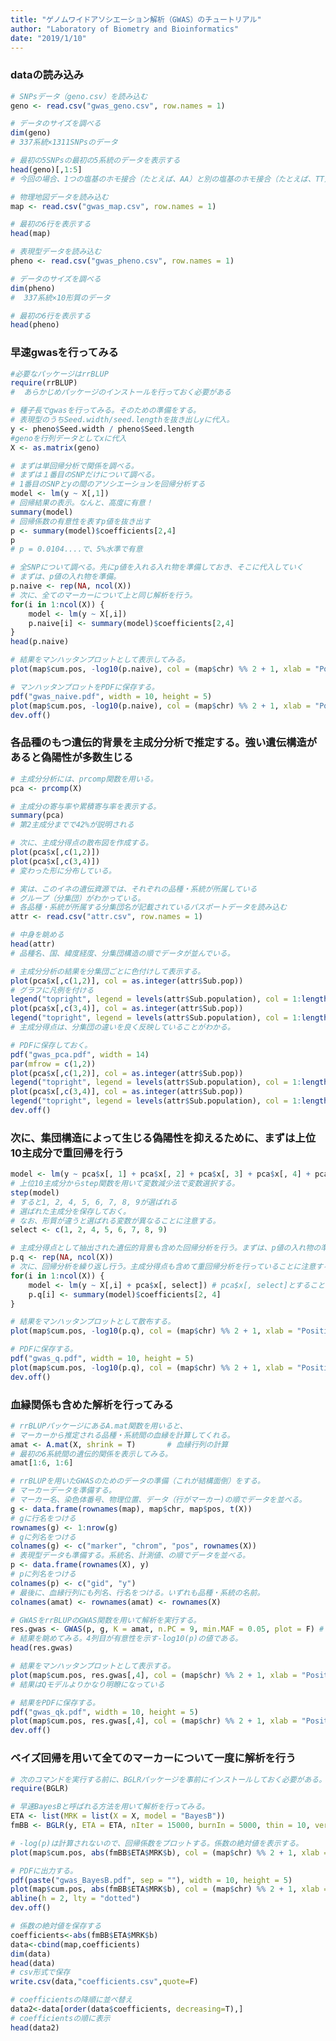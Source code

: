 ```yaml
---
title: "ゲノムワイドアソシエーション解析（GWAS）のチュートリアル"
author: "Laboratory of Biometry and Bioinformatics"
date: "2019/1/10"
---
```


### dataの読み込み
```r
# SNPsデータ（geno.csv）を読み込む
geno <- read.csv("gwas_geno.csv", row.names = 1)

# データのサイズを調べる
dim(geno)           
# 337系統×1311SNPsのデータ

# 最初の5SNPsの最初の5系統のデータを表示する
head(geno)[,1:5]
# 今回の場合、1つの塩基のホモ接合（たとえば、AA）と別の塩基のホモ接合（たとえば、TT）が0, 2とスコア化 

# 物理地図データを読み込む
map <- read.csv("gwas_map.csv", row.names = 1)

# 最初の6行を表示する
head(map)

# 表現型データを読み込む
pheno <- read.csv("gwas_pheno.csv", row.names = 1)

# データのサイズを調べる
dim(pheno)            
#  337系統×10形質のデータ

# 最初の6行を表示する
head(pheno)
```
### 早速gwasを行ってみる
```r
#必要なパッケージはrrBLUP
require(rrBLUP)          
#  あらかじめパッケージのインストールを行っておく必要がある

# 種子長でgwasを行ってみる。そのための準備をする。
# 表現型のうちSeed.width/seed.lengthを抜き出しyに代入。
y <- pheno$Seed.width / pheno$Seed.length 
#genoを行列データとしてxに代入
X <- as.matrix(geno)                  

# まずは単回帰分析で関係を調べる。
# まずは１番目のSNPだけについて調べる。
# 1番目のSNPとyの間のアソシエーションを回帰分析する
model <- lm(y ~ X[,1])
# 回帰結果の表示。なんと、高度に有意！
summary(model)
# 回帰係数の有意性を表すp値を抜き出す
p <- summary(model)$coefficients[2,4]
p 
# p = 0.0104....で、5%水準で有意

# 全SNPについて調べる。先にp値を入れる入れ物を準備しておき、そこに代入していく
# まずは、p値の入れ物を準備。
p.naive <- rep(NA, ncol(X)) 
# 次に、全てのマーカーについて上と同じ解析を行う。
for(i in 1:ncol(X)) {
	model <- lm(y ~ X[,i])
	p.naive[i] <- summary(model)$coefficients[2,4] 
}
head(p.naive)

# 結果をマンハッタンプロットとして表示してみる。
plot(map$cum.pos, -log10(p.naive), col = (map$chr) %% 2 + 1, xlab = "Position (bp)", ylab = "-log10(p)", main = "GWAS - naive")

# マンハッタンプロットをPDFに保存する。
pdf("gwas_naive.pdf", width = 10, height = 5)
plot(map$cum.pos, -log10(p.naive), col = (map$chr) %% 2 + 1, xlab = "Position (bp)", ylab = "-log10(p)", main = "GWAS - naive")
dev.off()
```
### 各品種のもつ遺伝的背景を主成分分析で推定する。強い遺伝構造があると偽陽性が多数生じる
```r
# 主成分分析には、prcomp関数を用いる。
pca <- prcomp(X)    

# 主成分の寄与率や累積寄与率を表示する。
summary(pca)
# 第2主成分までで42%が説明される

# 次に、主成分得点の散布図を作成する。
plot(pca$x[,c(1,2)])
plot(pca$x[,c(3,4)])
# 変わった形に分布している。

# 実は、このイネの遺伝資源では、それぞれの品種・系統が所属している
# グループ（分集団）がわかっている。
# 各品種・系統が所属する分集団名が記載されているパスポートデータを読み込む
attr <- read.csv("attr.csv", row.names = 1)

# 中身を眺める
head(attr)     
# 品種名、国、緯度経度、分集団構造の順でデータが並んでいる。

# 主成分分析の結果を分集団ごとに色付けして表示する。
plot(pca$x[,c(1,2)], col = as.integer(attr$Sub.pop))
# グラフに凡例を付ける
legend("topright", legend = levels(attr$Sub.population), col = 1:length(levels(attr$Sub.population)), pch = 1, bty="n")
plot(pca$x[,c(3,4)], col = as.integer(attr$Sub.pop))
legend("topright", legend = levels(attr$Sub.population), col = 1:length(levels(attr$Sub.population)), pch = 1, bty="n")
# 主成分得点は、分集団の違いを良く反映していることがわかる。

# PDFに保存しておく。
pdf("gwas_pca.pdf", width = 14)
par(mfrow = c(1,2))
plot(pca$x[,c(1,2)], col = as.integer(attr$Sub.pop))
legend("topright", legend = levels(attr$Sub.population), col = 1:length(levels(attr$Sub.population)), pch = 1, bty="n")
plot(pca$x[,c(3,4)], col = as.integer(attr$Sub.pop))
legend("topright", legend = levels(attr$Sub.population), col = 1:length(levels(attr$Sub.population)), pch = 1, bty="n")
dev.off()
```
### 次に、集団構造によって生じる偽陽性を抑えるために、まずは上位10主成分で重回帰を行う
```r
model <- lm(y ~ pca$x[, 1] + pca$x[, 2] + pca$x[, 3] + pca$x[, 4] + pca$x[, 5] + pca$x[, 6] + pca$x[, 7] + pca$x[, 8] + pca$x[, 9] + pca$x[, 10])
# 上位10主成分からstep関数を用いて変数減少法で変数選択する。
step(model)
# すると1, 2, 4, 5, 6, 7, 8, 9が選ばれる
# 選ばれた主成分を保存しておく。
# なお、形質が違うと選ばれる変数が異なることに注意する。
select <- c(1, 2, 4, 5, 6, 7, 8, 9)

# 主成分得点として抽出された遺伝的背景も含めた回帰分析を行う。まずは、p値の入れ物の準備。
p.q <- rep(NA, ncol(X))
# 次に、回帰分析を繰り返し行う。主成分得点も含めて重回帰分析を行っていることに注意する。
for(i in 1:ncol(X)) {
	model <- lm(y ~ X[,i] + pca$x[, select]) # pca$x[, select]とすることで、有意な主成分を説明変数として取り込んでいる。
	p.q[i] <- summary(model)$coefficients[2, 4]
}

# 結果をマンハッタンプロットとして散布する。
plot(map$cum.pos, -log10(p.q), col = (map$chr) %% 2 + 1, xlab = "Position (bp)", ylab = "-log10(p)", main = "GWAS - Q")

# PDFに保存する。
pdf("gwas_q.pdf", width = 10, height = 5)
plot(map$cum.pos, -log10(p.q), col = (map$chr) %% 2 + 1, xlab = "Position (bp)", ylab = "-log10(p)", main = "GWAS - Q")
dev.off()
```
### 血縁関係も含めた解析を行ってみる
```r
# rrBLUPパッケージにあるA.mat関数を用いると、
# マーカーから推定される品種・系統間の血縁を計算してくれる。
amat <- A.mat(X, shrink = T)       # 血縁行列の計算
# 最初の6系統間の遺伝的関係を表示してみる。
amat[1:6, 1:6]                            

# rrBLUPを用いたGWASのためのデータの準備（これが結構面倒）をする。
# マーカーデータを準備する。
# マーカー名、染色体番号、物理位置、データ（行がマーカー)の順でデータを並べる。
g <- data.frame(rownames(map), map$chr, map$pos, t(X)) 
# gに行名をつける
rownames(g) <- 1:nrow(g)  
# gに列名をつける
colnames(g) <- c("marker", "chrom", "pos", rownames(X)) 
# 表現型データも準備する。系統名、計測値、の順でデータを並べる。
p <- data.frame(rownames(X), y) 
# pに列名をつける
colnames(p) <- c("gid", "y") 
# 最後に、血縁行列にも列名、行名をつける。いずれも品種・系統の名前。
colnames(amat) <- rownames(amat) <- rownames(X)  

# GWASをrrBLUPのGWAS関数を用いて解析を実行する。
res.gwas <- GWAS(p, g, K = amat, n.PC = 9, min.MAF = 0.05, plot = F) # 有意でない第3主成分が含まれてしまうが。。。
# 結果を眺めてみる。4列目が有意性を示す-log10(p)の値である。
head(res.gwas)            

# 結果をマンハッタンプロットとして表示する。
plot(map$cum.pos, res.gwas[,4], col = (map$chr) %% 2 + 1, xlab = "Position (bp)", ylab = "-log10(p)", main = "GWAS - QK")
# 結果はQモデルよりかなり明瞭になっている

# 結果をPDFに保存する。
pdf("gwas_qk.pdf", width = 10, height = 5)
plot(map$cum.pos, res.gwas[,4], col = (map$chr) %% 2 + 1, xlab = "Position (bp)", ylab = "-log10(p)", main = "GWAS - QK")
dev.off()
```
### ベイズ回帰を用いて全てのマーカーについて一度に解析を行う
```r
# 次のコマンドを実行する前に、BGLRパッケージを事前にインストールしておく必要がある。
require(BGLR)  

# 早速BayesBと呼ばれる方法を用いて解析を行ってみる。
ETA <- list(MRK = list(X = X, model = "BayesB")) 
fmBB <- BGLR(y, ETA = ETA, nIter = 15000, burnIn = 5000, thin = 10, verbose = F) 

# -log(p)は計算されないので、回帰係数をプロットする。係数の絶対値を表示する。
plot(map$cum.pos, abs(fmBB$ETA$MRK$b), col = (map$chr) %% 2 + 1, xlab = "Position (bp)", ylab = "Absolute values of coefficients", main = "GWAS - BayesB")

# PDFに出力する。
pdf(paste("gwas_BayesB.pdf", sep = ""), width = 10, height = 5)
plot(map$cum.pos, abs(fmBB$ETA$MRK$b), col = (map$chr) %% 2 + 1, xlab = "Position (bp)", ylab = "Absolute values of coefficients", main = "GWAS - BayesB")
abline(h = 2, lty = "dotted")
dev.off()

# 係数の絶対値を保存する
coefficients<-abs(fmBB$ETA$MRK$b)
data<-cbind(map,coefficients)
dim(data)
head(data)
# csv形式で保存
write.csv(data,"coefficients.csv",quote=F)

# coefficientsの降順に並べ替え
data2<-data[order(data$coefficients, decreasing=T),]
# coefficientsの順に表示
head(data2)
```
